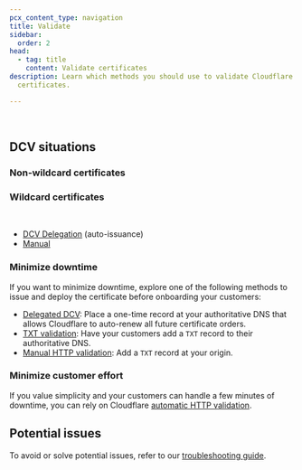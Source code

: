 ```yaml
---
pcx_content_type: navigation
title: Validate
sidebar:
  order: 2
head:
  - tag: title
    content: Validate certificates
description: Learn which methods you should use to validate Cloudflare for SaaS
  certificates.

---
```



<Render file="dcv-definition" product="ssl" /> <br/>

## DCV situations

### Non-wildcard certificates

<Render file="http-dcv-situation" />

### Wildcard certificates

<Render file="txt-dcv-situation" /> <br/>

* [DCV Delegation](/cloudflare-for-platforms/cloudflare-for-saas/security/certificate-management/issue-and-validate/validate-certificates/delegated-dcv/) (auto-issuance)
* [Manual](/cloudflare-for-platforms/cloudflare-for-saas/security/certificate-management/issue-and-validate/validate-certificates/txt/)

### Minimize downtime

If you want to minimize downtime, explore one of the following methods to issue and deploy the certificate before onboarding your customers:

* [Delegated DCV](/cloudflare-for-platforms/cloudflare-for-saas/security/certificate-management/issue-and-validate/validate-certificates/delegated-dcv/): Place a one-time record at your authoritative DNS that allows Cloudflare to auto-renew all future certificate orders.
* [TXT validation](/cloudflare-for-platforms/cloudflare-for-saas/security/certificate-management/issue-and-validate/validate-certificates/txt/): Have your customers add a `TXT` record to their authoritative DNS.
* [Manual HTTP validation](/cloudflare-for-platforms/cloudflare-for-saas/security/certificate-management/issue-and-validate/validate-certificates/http/#http-manual): Add a `TXT` record at your origin.

### Minimize customer effort

If you value simplicity and your customers can handle a few minutes of downtime, you can rely on Cloudflare [automatic HTTP validation](/cloudflare-for-platforms/cloudflare-for-saas/security/certificate-management/issue-and-validate/validate-certificates/http/#http-automatic).

## Potential issues

To avoid or solve potential issues, refer to our [troubleshooting guide](/cloudflare-for-platforms/cloudflare-for-saas/security/certificate-management/issue-and-validate/validate-certificates/troubleshooting/).
